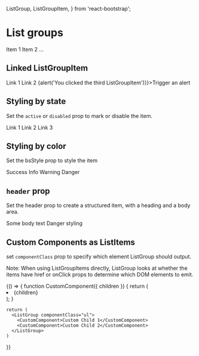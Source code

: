   ListGroup, ListGroupItem,
} from 'react-bootstrap';

# List groups

<Playground>
  <ListGroup>
    <ListGroupItem>Item 1</ListGroupItem>
    <ListGroupItem>Item 2</ListGroupItem>
    <ListGroupItem>...</ListGroupItem>
  </ListGroup>
</Playground>

## Linked ListGroupItem

<Playground>
  <ListGroup>
    <ListGroupItem href="#link1">Link 1</ListGroupItem>
    <ListGroupItem href="#link2">Link 2</ListGroupItem>
    <ListGroupItem onClick={() => {alert('You clicked the third ListGroupItem')}}>Trigger an alert</ListGroupItem>
  </ListGroup>
</Playground>

## Styling by state

Set the `active` or `disabled` prop to mark or disable the item.

<Playground>
  <ListGroup>
    <ListGroupItem href="#" active>
      Link 1
    </ListGroupItem>
    <ListGroupItem href="#">Link 2</ListGroupItem>
    <ListGroupItem href="#" disabled>
      Link 3
    </ListGroupItem>
  </ListGroup>
</Playground>

## Styling by color

Set the bsStyle prop to style the item

<Playground>
  <ListGroup>
    <ListGroupItem bsStyle="success">Success</ListGroupItem>
    <ListGroupItem bsStyle="info">Info</ListGroupItem>
    <ListGroupItem bsStyle="warning">Warning</ListGroupItem>
    <ListGroupItem bsStyle="danger">Danger</ListGroupItem>
  </ListGroup>
</Playground>

## `header` prop

Set the header prop to create a structured item, with a heading and a body area.

<Playground>
  <ListGroup>
    <ListGroupItem header="Heading 1">
      Some body text
    </ListGroupItem>
    <ListGroupItem header="Heading 2" bsStyle="danger">
      Danger styling
    </ListGroupItem>
  </ListGroup>
</Playground>

## Custom Components as ListItems

set `componentClass` prop to specify which element ListGroup should output.

Note: When using ListGroupItems directly, ListGroup looks at whether the items have href or onClick props to determine which DOM elements to emit.

<Playground>
  {() => {
    function CustomComponent({ children }) {
      return (
        <li className="list-group-item">
          {children}
        </li>
      );
    }

    return (
      <ListGroup componentClass="ul">
        <CustomComponent>Custom Child 1</CustomComponent>
        <CustomComponent>Custom Child 2</CustomComponent>
      </ListGroup>
    )
  }}
</Playground>